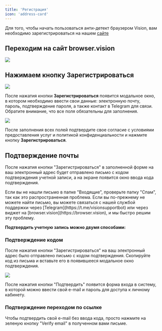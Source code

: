 ```yaml
---
title: 'Регистрация'
icon: 'address-card'
---
```


Для того, чтобы начать пользоваться анти-детект браузером Vision, вам необходимо зарегистрироваться на нашем [сайте](https://browser.vision)

## Переходим на сайт browser.vision

<img src="/images/visionmain.png"/>

## Нажимаем кнопку **Зарегистрироваться**

<img src="/images/signupmodal.png"/>

После нажатия кнопки **Зарегистрироваться** появится модальное окно, в котором необходимо ввести свои данные: электронную почту, пароль, подтверждение пароля, а также контакт в Telegram для связи. Обратите внимание, что все поля обязательны для заполнения.

<img src="/images/signupmodalfull.png"/>

После заполнения всех полей подтвердите свое согласие с условиями предоставления услуг и политикой конфиденциальности и нажмите кнопку **Зарегистрироваться**.

## Подтверждение почты

После нажатия кнопки "Зарегистрироваться" в заполненной форме на ваш электронный адрес будет отправлено письмо с кодом подтверждения учетной записи, а на экране появится окно ввода кода подтверждения.

<Note>
    Если вы не нашли письмо в папке "Входящие", проверьте папку "Спам", так как это распространенная проблема. Если вы по-прежнему не можете найти письмо, вы можете связаться с нашей службой поддержки через [Telegram](https://t.me/visionsupportbot) или через виджет на [browser.vision](https://browser.vision), и мы быстро решим эту проблему.
</Note>

**Подтвердить учетную запись можно двумя способами:**

### Подтверждение кодом

После нажатия кнопки "Зарегистрироваться" на ваш электронный адрес было отправлено письмо с кодом подтверждения. Скопируйте код из письма и вставьте его в появившееся модальное окно подтверждения.

<img src="/images/codemodalfull.png"/>

После нажатия кнопки "Подтвердить" появится форма входа в систему, в которой можно ввести свой e-mail и пароль для доступа к личному кабинету.

### Подтверждение переходом по ссылке

Чтобы подтвердить свой e-mail без ввода кода, просто нажмите на зеленую кнопку "Verify email" в полученном вами письме.







